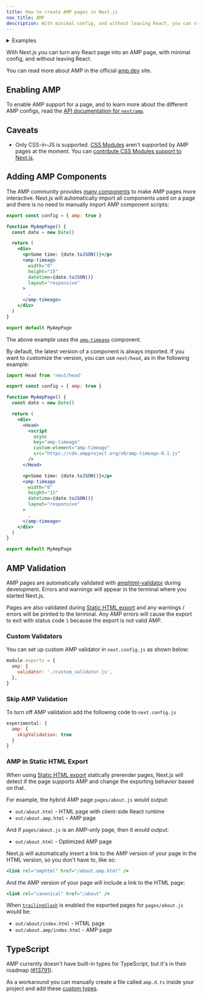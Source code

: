 ```yaml
---
title: How to create AMP pages in Next.js
nav_title: AMP
description: With minimal config, and without leaving React, you can start adding AMP and improve the performance and speed of your pages.
---
```


<details>
  <summary>Examples</summary>

- [AMP](https://github.com/vercel/next.js/tree/canary/examples/amp)

</details>

With Next.js you can turn any React page into an AMP page, with minimal config, and without leaving React.

You can read more about AMP in the official [amp.dev](https://amp.dev/) site.

## Enabling AMP

To enable AMP support for a page, and to learn more about the different AMP configs, read the [API documentation for `next/amp`](/docs/pages/guides/amp).

## Caveats

- Only CSS-in-JS is supported. [CSS Modules](/docs/pages/building-your-application/styling) aren't supported by AMP pages at the moment. You can [contribute CSS Modules support to Next.js](https://github.com/vercel/next.js/issues/10549).

## Adding AMP Components

The AMP community provides [many components](https://amp.dev/documentation/components/) to make AMP pages more interactive. Next.js will automatically import all components used on a page and there is no need to manually import AMP component scripts:

```jsx
export const config = { amp: true }

function MyAmpPage() {
  const date = new Date()

  return (
    <div>
      <p>Some time: {date.toJSON()}</p>
      <amp-timeago
        width="0"
        height="15"
        datetime={date.toJSON()}
        layout="responsive"
      >
        .
      </amp-timeago>
    </div>
  )
}

export default MyAmpPage
```

The above example uses the [`amp-timeago`](https://amp.dev/documentation/components/amp-timeago/?format=websites) component.

By default, the latest version of a component is always imported. If you want to customize the version, you can use `next/head`, as in the following example:

```jsx
import Head from 'next/head'

export const config = { amp: true }

function MyAmpPage() {
  const date = new Date()

  return (
    <div>
      <Head>
        <script
          async
          key="amp-timeago"
          custom-element="amp-timeago"
          src="https://cdn.ampproject.org/v0/amp-timeago-0.1.js"
        />
      </Head>

      <p>Some time: {date.toJSON()}</p>
      <amp-timeago
        width="0"
        height="15"
        datetime={date.toJSON()}
        layout="responsive"
      >
        .
      </amp-timeago>
    </div>
  )
}

export default MyAmpPage
```

## AMP Validation

AMP pages are automatically validated with [amphtml-validator](https://www.npmjs.com/package/amphtml-validator) during development. Errors and warnings will appear in the terminal where you started Next.js.

Pages are also validated during [Static HTML export](/docs/pages/guides/self-hosting#static-html-export) and any warnings / errors will be printed to the terminal. Any AMP errors will cause the export to exit with status code `1` because the export is not valid AMP.

### Custom Validators

You can set up custom AMP validator in `next.config.js` as shown below:

```js
module.exports = {
  amp: {
    validator: './custom_validator.js',
  },
}
```

### Skip AMP Validation

To turn off AMP validation add the following code to `next.config.js`

```js
experimental: {
  amp: {
    skipValidation: true
  }
}
```

### AMP in Static HTML Export

When using [Static HTML export](/docs/pages/guides/self-hosting#static-html-export) statically prerender pages, Next.js will detect if the page supports AMP and change the exporting behavior based on that.

For example, the hybrid AMP page `pages/about.js` would output:

- `out/about.html` - HTML page with client-side React runtime
- `out/about.amp.html` - AMP page

And if `pages/about.js` is an AMP-only page, then it would output:

- `out/about.html` - Optimized AMP page

Next.js will automatically insert a link to the AMP version of your page in the HTML version, so you don't have to, like so:

```jsx
<link rel="amphtml" href="/about.amp.html" />
```

And the AMP version of your page will include a link to the HTML page:

```jsx
<link rel="canonical" href="/about" />
```

When [`trailingSlash`](/docs/pages/api-reference/config/next-config-js/trailingSlash) is enabled the exported pages for `pages/about.js` would be:

- `out/about/index.html` - HTML page
- `out/about.amp/index.html` - AMP page

## TypeScript

AMP currently doesn't have built-in types for TypeScript, but it's in their roadmap ([#13791](https://github.com/ampproject/amphtml/issues/13791)).

As a workaround you can manually create a file called `amp.d.ts` inside your project and add these [custom types](https://stackoverflow.com/a/50601125).
